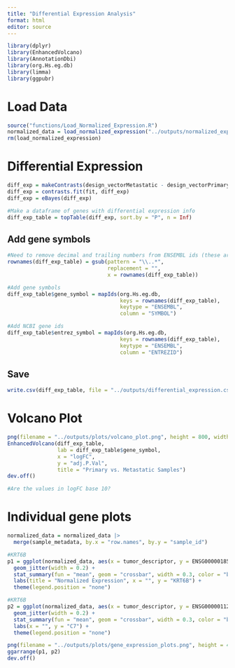```yaml
---
title: "Differential Expression Analysis"
format: html
editor: source
---
```


```r

library(dplyr)
library(EnhancedVolcano)
library(AnnotationDbi)
library(org.Hs.eg.db)
library(limma)
library(ggpubr)

```

# Load Data
```r

source("functions/Load_Normalized_Expression.R")
normalized_data = load_normalized_expression("../outputs/normalized_expression.csv")
rm(load_normalized_expression)

```


# Differential Expression
```r

diff_exp = makeContrasts(design_vectorMetastatic - design_vectorPrimary, levels = colnames(coef(fit)))
diff_exp = contrasts.fit(fit, diff_exp)
diff_exp = eBayes(diff_exp)

#Make a dataframe of genes with differential expression info
diff_exp_table = topTable(diff_exp, sort.by = "P", n = Inf)

```


## Add gene symbols
```r

#Need to remove decimal and trailing numbers from ENSEMBL ids (these are version numbers)
rownames(diff_exp_table) = gsub(pattern = "\\..*",
                                replacement = "",
                                x = rownames(diff_exp_table))

#Add gene symbols
diff_exp_table$gene_symbol = mapIds(org.Hs.eg.db,
                                    keys = rownames(diff_exp_table),
                                    keytype = "ENSEMBL",
                                    column = "SYMBOL")

#Add NCBI gene ids
diff_exp_table$entrez_symbol = mapIds(org.Hs.eg.db,
                                    keys = rownames(diff_exp_table),
                                    keytype = "ENSEMBL",
                                    column = "ENTREZID")

```

## Save
```r

write.csv(diff_exp_table, file = "../outputs/differential_expression.csv")

```


# Volcano Plot
```r

png(filename = "../outputs/plots/volcano_plot.png", height = 800, width = 800, res = 120)
EnhancedVolcano(diff_exp_table,
                lab = diff_exp_table$gene_symbol,
                x = "logFC",
                y = "adj.P.Val",
                title = "Primary vs. Metastatic Samples")
dev.off()

#Are the values in logFC base 10? 

```


# Individual gene plots

```r

normalized_data = normalized_data |> 
  merge(sample_metadata, by.x = "row.names", by.y = "sample_id")

```

```r

#KRT6B
p1 = ggplot(normalized_data, aes(x = tumor_descriptor, y = ENSG00000185479, color = tumor_descriptor)) +
  geom_jitter(width = 0.2) +
  stat_summary(fun = "mean", geom = "crossbar", width = 0.3, color = "black") +
  labs(title = "Normalized Expression", x = "", y = "KRT6B") +
  theme(legend.position = "none")

#KRT6B
p2 = ggplot(normalized_data, aes(x = tumor_descriptor, y = ENSG00000112936, color = tumor_descriptor)) +
  geom_jitter(width = 0.2) +
  stat_summary(fun = "mean", geom = "crossbar", width = 0.3, color = "black") +
  labs(x = "", y = "C7") +
  theme(legend.position = "none")

png(filename = "../outputs/plots/gene_expression_plots.png", height = 400, width = 700, res = 120)
ggarrange(p1, p2)
dev.off()

```

